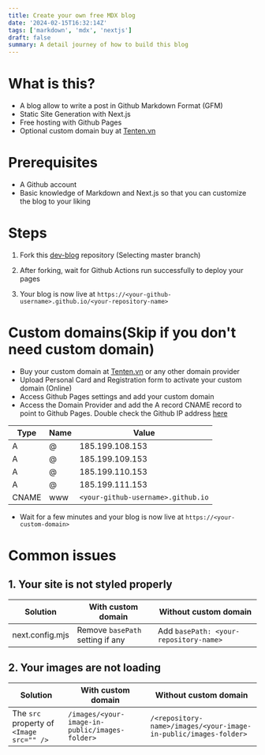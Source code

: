 ```yaml
---
title: Create your own free MDX blog
date: '2024-02-15T16:32:14Z'
tags: ['markdown', 'mdx', 'nextjs']
draft: false
summary: A detail journey of how to build this blog
---
```


# What is this?

- A blog allow to write a post in Github Markdown Format (GFM)
- Static Site Generation with Next.js
- Free hosting with Github Pages
- Optional custom domain buy at [Tenten.vn](https://tenten.vn/affiliate-tenten?p=VN&u=ngothiensinh)

# Prerequisites

- A Github account
- Basic knowledge of Markdown and Next.js so that you can customize the blog to your liking

# Steps

1. Fork this [dev-blog](https://github.com/ngothiensinh/dev-blog/fork) repository (Selecting master branch)

2. After forking, wait for Github Actions run successfully to deploy your pages

3. Your blog is now live at `https://<your-github-username>.github.io/<your-repository-name>`

# Custom domains(Skip if you don't need custom domain)

- Buy your custom domain at [Tenten.vn](https://tenten.vn/affiliate-tenten?p=VN&u=ngothiensinh) or any other domain provider
- Upload Personal Card and Registration form to activate your custom domain (Online)
- Access Github Pages settings and add your custom domain
- Access the Domain Provider and add the A record CNAME record to point to Github Pages. Double check the Github IP address [here](https://docs.github.com/en/pages/configuring-a-custom-domain-for-your-github-pages-site/managing-a-custom-domain-for-your-github-pages-site)

| Type  | Name | Value                            |
| ----- | ---- | -------------------------------- |
| A     | @    | 185.199.108.153                  |
| A     | @    | 185.199.109.153                  |
| A     | @    | 185.199.110.153                  |
| A     | @    | 185.199.111.153                  |
| CNAME | www  | `<your-github-username>.github.io` |

- Wait for a few minutes and your blog is now live at `https://<your-custom-domain>`

# Common issues

## 1. Your site is not styled properly

| Solution        | With custom domain               | Without custom domain                  |
| --------------- | -------------------------------- | -------------------------------------- |
| next.config.mjs | Remove `basePath` setting if any | Add `basePath: <your-repository-name>` |

## 2. Your images are not loading

| Solution                                 | With custom domain                           | Without custom domain                                          |
| ---------------------------------------- | -------------------------------------------- | -------------------------------------------------------------- |
| The `src` property of `<Image src="" />` | `/images/<your-image-in-public/images-folder>` | `/<repository-name>/images/<your-image-in-public/images-folder>` |

